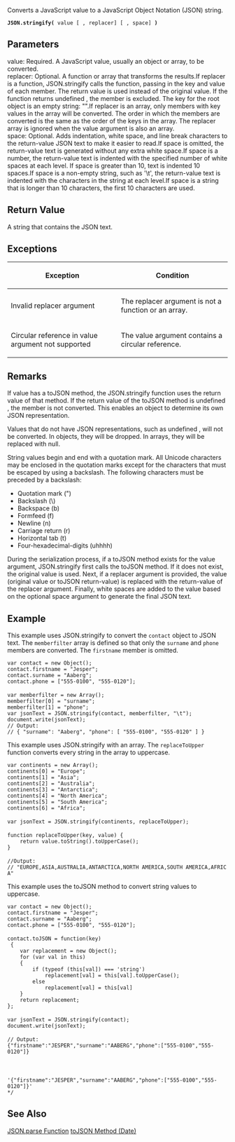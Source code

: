 Converts a JavaScript value to a JavaScript Object Notation (JSON) string.

 '''JSON.stringify(''' value [ , replacer] [ , space] ''')'''
==Parameters==
; value: Required. A JavaScript value, usually an object or array, to be converted.
; replacer: Optional. A function or array that transforms the results.If replacer is a function, JSON.stringify calls the function, passing in the key and value of each member. The return value is used instead of the original value. If the function returns undefined , the member is excluded. The key for the root object is an empty string: "".If replacer is an array, only members with key values in the array will be converted. The order in which the members are converted is the same as the order of the keys in the array. The replacer array is ignored when the value argument is also an array.
; space: Optional. Adds indentation, white space, and line break characters to the return-value JSON text to make it easier to read.If space is omitted, the return-value text is generated without any extra white space.If space is a number, the return-value text is indented with the specified number of white spaces at each level. If space is greater than 10, text is indented 10 spaces.If space is a non-empty string, such as '\t', the return-value text is indented with the characters in the string at each level.If space is a string that is longer than 10 characters, the first 10 characters are used.

==Return Value==
A string that contains the JSON text.


==Exceptions==
{| class='wikitable'
|-
! Exception
! Condition
|-
| Invalid replacer argument
| The replacer argument is not a function or an array.
|-
| Circular reference in value argument not supported
| The value argument contains a circular reference.
|}

==Remarks==
If value has a toJSON method, the JSON.stringify function uses the return value of that method. If the return value of the toJSON method is undefined , the member is not converted. This enables an object to determine its own JSON representation.

Values that do not have JSON representations, such as undefined , will not be converted. In objects, they will be dropped. In arrays, they will be replaced with null.

String values begin and end with a quotation mark. All Unicode characters may be enclosed in the quotation marks except for the characters that must be escaped by using a backslash. The following characters must be preceded by a backslash:

* Quotation mark (")
* Backslash (\)
* Backspace (b)
* Formfeed (f)
* Newline (n)
* Carriage return (r)
* Horizontal tab (t)
* Four-hexadecimal-digits (uhhhh)
During the serialization process, if a toJSON method exists for the value argument, JSON.stringify first calls the toJSON method. If it does not exist, the original value is used. Next, if a replacer argument is provided, the value (original value or toJSON return-value) is replaced with the return-value of the replacer argument. Finally, white spaces are added to the value based on the optional space argument to generate the final JSON text.


==Example==
This example uses JSON.stringify to convert the <code>contact</code> object to JSON text. The <code>memberfilter</code> array is defined so that only the <code>surname</code> and <code>phone</code> members are converted. The <code>firstname</code> member is omitted.

 var contact = new Object();
 contact.firstname = "Jesper";
 contact.surname = "Aaberg";
 contact.phone = ["555-0100", "555-0120"];
 
 var memberfilter = new Array();
 memberfilter[0] = "surname";
 memberfilter[1] = "phone";
 var jsonText = JSON.stringify(contact, memberfilter, "\t");
 document.write(jsonText);
 // Output: 
 // { "surname": "Aaberg", "phone": [ "555-0100", "555-0120" ] }
This example uses JSON.stringify with an array. The <code>replaceToUpper</code> function converts every string in the array to uppercase.

 var continents = new Array();
 continents[0] = "Europe";
 continents[1] = "Asia";
 continents[2] = "Australia";
 continents[3] = "Antarctica";
 continents[4] = "North America";
 continents[5] = "South America";
 continents[6] = "Africa";
 
 var jsonText = JSON.stringify(continents, replaceToUpper);
 
 function replaceToUpper(key, value) {
     return value.toString().toUpperCase();
 }
 
 //Output:
 // "EUROPE,ASIA,AUSTRALIA,ANTARCTICA,NORTH AMERICA,SOUTH AMERICA,AFRICA"
This example uses the toJSON method to convert string values to uppercase.

 var contact = new Object(); 
 contact.firstname = "Jesper";
 contact.surname = "Aaberg";
 contact.phone = ["555-0100", "555-0120"];
 
 contact.toJSON = function(key)
  {
     var replacement = new Object();
     for (var val in this)
     {
         if (typeof (this[val]) === 'string')
             replacement[val] = this[val].toUpperCase();
         else
             replacement[val] = this[val]
     }
     return replacement;
 };
 
 var jsonText = JSON.stringify(contact);
 document.write(jsonText);
 
 // Output:
 {"firstname":"JESPER","surname":"AABERG","phone":["555-0100","555-0120"]}
 
 
 
 '{"firstname":"JESPER","surname":"AABERG","phone":["555-0100","555-0120"]}'
 */

==See Also==

              

              
[[javascript/JSON/parse|JSON.parse Function]]
[[javascript/Date/toJSON|toJSON Method (Date)]]
